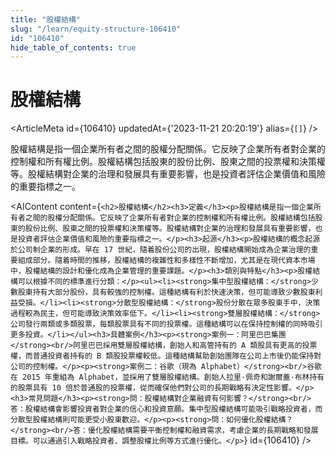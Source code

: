 ```yaml
---
title: "股權結構"
slug: "/learn/equity-structure-106410"
id: "106410"
hide_table_of_contents: true
---
```



# 股權結構

<ArticleMeta id={106410} updatedAt={'2023-11-21 20:20:19'} alias={`[]`} />
<div className='border-solid border-b border-t-0 my-4 border-[var(--ifm-color-gray-300)]' />

股權結構是指一個企業所有者之間的股權分配關係。它反映了企業所有者對企業的控制權和所有權比例。股權結構包括股東的股份比例、股東之間的投票權和決策權等。股權結構對企業的治理和發展具有重要影響，也是投資者評估企業價值和風險的重要指標之一。

<AIContent content={`<h2>股權結構</h2><h3>定義</h3><p>股權結構是指一個企業所有者之間的股權分配關係。它反映了企業所有者對企業的控制權和所有權比例。股權結構包括股東的股份比例、股東之間的投票權和決策權等。股權結構對企業的治理和發展具有重要影響，也是投資者評估企業價值和風險的重要指標之一。</p><h3>起源</h3><p>股權結構的概念起源於公司制企業的形成。早在 17 世紀，隨着股份公司的出現，股權結構開始成為企業治理的重要組成部分。隨着時間的推移，股權結構的複雜性和多樣性不斷增加，尤其是在現代資本市場中，股權結構的設計和優化成為企業管理的重要課題。</p><h3>類別與特點</h3><p>股權結構可以根據不同的標準進行分類：</p><ul><li><strong>集中型股權結構：</strong>少數股東持有大部分股份，具有較強的控制權。這種結構有利於快速決策，但可能導致少數股東利益受損。</li><li><strong>分散型股權結構：</strong>股份分散在眾多股東手中，決策過程較為民主，但可能導致決策效率低下。</li><li><strong>雙層股權結構：</strong>公司發行兩類或多類股票，每類股票具有不同的投票權。這種結構可以在保持控制權的同時吸引更多投資。</li></ul><h3>具體案例</h3><p><strong>案例一：阿里巴巴集團</strong><br/>阿里巴巴採用雙層股權結構，創始人和高管持有的 A 類股具有更高的投票權，而普通投資者持有的 B 類股投票權較低。這種結構幫助創始團隊在公司上市後仍能保持對公司的控制權。</p><p><strong>案例二：谷歌（現為 Alphabet）</strong><br/>谷歌在 2015 年重組為 Alphabet，並採用了雙層股權結構。創始人拉里·佩奇和謝爾蓋·布林持有的股票具有 10 倍於普通股的投票權，從而確保他們對公司的長期戰略有決定性影響。</p><h3>常見問題</h3><p><strong>問：股權結構對企業融資有何影響？</strong><br/>答：股權結構會影響投資者對企業的信心和投資意願。集中型股權結構可能吸引戰略投資者，而分散型股權結構則可能更受小股東歡迎。</p><p><strong>問：如何優化股權結構？</strong><br/>答：優化股權結構需要平衡控制權和融資需求，考慮企業的長期戰略和發展目標。可以通過引入戰略投資者、調整股權比例等方式進行優化。</p>`} id={106410} />
